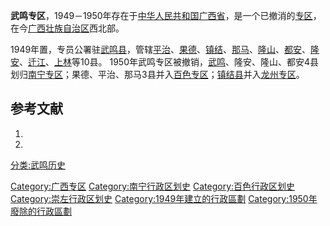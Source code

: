 '''武鸣专区'''，1949－1950年存在于[[中华人民共和国|中华人民共和国]][[廣西省_(中華人民共和國)|广西省]]，是一个已撤消的[[专区|专区]]，在今[[广西壮族自治区|广西壮族自治区]]西北部。

1949年置，专员公署驻[[武鸣县|武鸣县]]，管辖[[平治县|平治]]、[[果德县|果德]]、[[镇结县|镇结]]、[[那马县|那马]]、[[隆山县|隆山]]、[[都安县|都安]]、[[隆安县|隆安]]、[[迁江县|迁江]]、[[上林县|上林]]等10县。 1950年武鸣专区被撤销，[[武鸣县|武鸣]]、隆安、隆山、都安4县划归[[南宁专区|南宁专区]]；果德、平治、那马3县并入[[百色专区|百色专区]]；[[镇结县|镇结县]]并入[[龙州专区|龙州专区]]。 

== 参考文献 ==
# {{Cite book | author = 戴均良等 | title = 《中国古今地名大词典》 | location = 上海 | publisher = 上海辞书出版社 | date = 2005 | language = zh-hans }}
# {{Cite book | author = 史为乐 | title = 《中华人民共和国政区沿革（1949-2002）》 | location = 北京 | publisher = 人民出版社 | date = 2006 | language = zh-hans }}

{{广西历史二级政区}}
{{中华人民共和国行政区划小作品}}
[[Category:广西专区|Category:广西专区]]
[[Category:南宁行政区划史|Category:南宁行政区划史]]
[[Category:百色行政区划史|Category:百色行政区划史]]
[[Category:崇左行政区划史|Category:崇左行政区划史]]
[[Category:1949年建立的行政區劃|Category:1949年建立的行政區劃]]
[[Category:1950年廢除的行政區劃|Category:1950年廢除的行政區劃]]
[[分类:武鸣历史|分类:武鸣历史]]